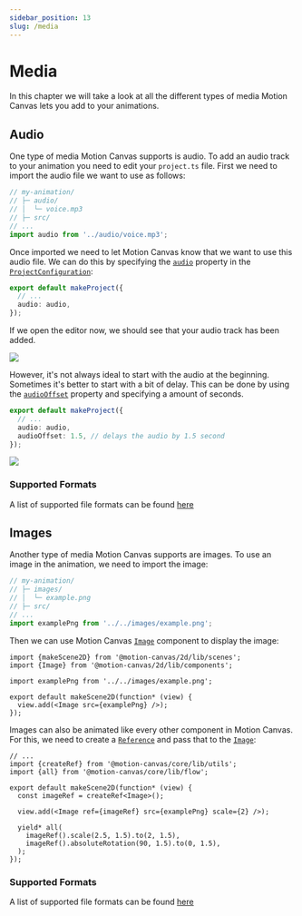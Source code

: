 ```yaml
---
sidebar_position: 13
slug: /media
---
```



# Media

In this chapter we will take a look at all the different types of media Motion
Canvas lets you add to your animations.

## Audio

One type of media Motion Canvas supports is audio. To add an audio track to your
animation you need to edit your `project.ts` file. First we need to import the
audio file we want to use as follows:

```ts
// my-animation/
// ├─ audio/
// │  └─ voice.mp3
// ├─ src/
// ...
import audio from '../audio/voice.mp3';
```

Once imported we need to let Motion Canvas know that we want to use this audio
file. We can do this by specifying the
[`audio`](/api/core/index/ProjectConfig#audio) property in the
[`ProjectConfiguration`](/api/core/index/ProjectConfig):

```ts
export default makeProject({
  // ...
  audio: audio,
});
```

If we open the editor now, we should see that your audio track has been added.

![](@site/static/img/media/editor-audio-track.png)

However, it's not always ideal to start with the audio at the beginning.
Sometimes it's better to start with a bit of delay. This can be done by using
the [`audioOffset`](/api/core/index/ProjectConfig#audioOffset) property and
specifying a amount of seconds.

```ts
export default makeProject({
  // ...
  audio: audio,
  audioOffset: 1.5, // delays the audio by 1.5 second
});
```

![](@site/static/img/media/editor-audio-track-delayed.png)

### Supported Formats

A list of supported file formats can be found
[here](https://developer.mozilla.org/en-US/docs/Web/Media/Formats/Audio_codecs#common_codecs)

## Images

Another type of media Motion Canvas supports are images. To use an image in the
animation, we need to import the image:

```ts
// my-animation/
// ├─ images/
// │  └─ example.png
// ├─ src/
// ...
import examplePng from '../../images/example.png';
```

Then we can use Motion Canvas [`Image`](/api/2d/components/Image) component to
display the image:

```tsx
import {makeScene2D} from '@motion-canvas/2d/lib/scenes';
import {Image} from '@motion-canvas/2d/lib/components';

import examplePng from '../../images/example.png';

export default makeScene2D(function* (view) {
  view.add(<Image src={examplePng} />);
});
```

Images can also be animated like every other component in Motion Canvas. For
this, we need to create a [`Reference`](/docs/references) and pass that to
the [`Image`](/api/2d/components/Image):

```tsx
// ...
import {createRef} from '@motion-canvas/core/lib/utils';
import {all} from '@motion-canvas/core/lib/flow';

export default makeScene2D(function* (view) {
  const imageRef = createRef<Image>();

  view.add(<Image ref={imageRef} src={examplePng} scale={2} />);

  yield* all(
    imageRef().scale(2.5, 1.5).to(2, 1.5),
    imageRef().absoluteRotation(90, 1.5).to(0, 1.5),
  );
});
```

<AnimationPlayer name="media-image" small />

### Supported Formats

A list of supported file formats can be found
[here](https://developer.mozilla.org/en-US/docs/Web/Media/Formats/Image_types)

